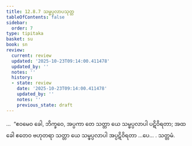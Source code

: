 ```yaml
---
title: 12.8.7 သမ္ဖပ္ပလာပသုတ္တ
tableOfContents: false
sidebar:
  order: 7
type: tipitaka
basket: su
book: sn
review:
  current: review
  updated: '2025-10-23T09:14:00.411478'
  updated_by: ''
  notes: ''
  history:
  - state: review
    date: '2025-10-23T09:14:00.411478'
    updated_by: ''
    notes: ''
    previous_state: draft
---
```



<ReviewStatus review={frontmatter.review} showDetails={true} />

<HypothesisAnnotation frontmatter={frontmatter} />

<DynamicBreadcrumb />

<Division number="1147" book="sn" e="ch" v="18" p="450">

<Paragraph number="2471" book="sn">
…  “ဧဝမေဝ ခေါ, ဘိက္ခဝေ, အပ္ပကာ တေ သတ္တာ ယေ သမ္ဖပ္ပလာပါ ပဋိဝိရတာ; အထ ခေါ ဧတေဝ ဗဟုတရာ သတ္တာ ယေ သမ္ဖပ္ပလာပါ အပ္ပဋိဝိရတာ …ပေ… .

</Paragraph>
</Division>

<Paragraph number="2472" type="center" book="sn">
သတ္တမံ.
</Paragraph>